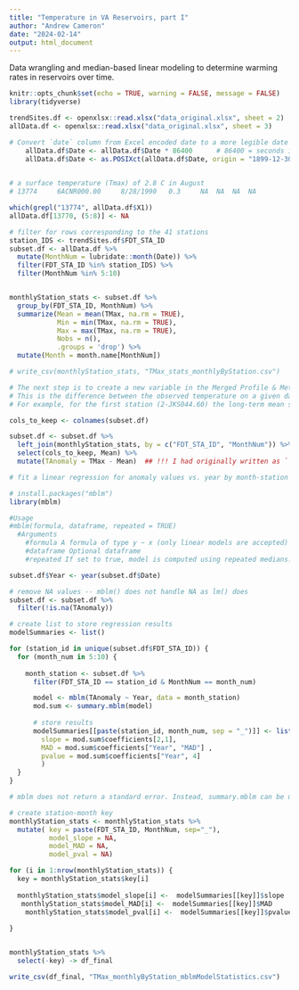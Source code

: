 ```yaml
---
title: "Temperature in VA Reservoirs, part I"
author: "Andrew Cameron"
date: "2024-02-14"
output: html_document
---
```


Data wrangling and median-based linear modeling to determine warming rates in reservoirs over time. 

```r
knitr::opts_chunk$set(echo = TRUE, warning = FALSE, message = FALSE)
library(tidyverse)

```


```r
trendSites.df <- openxlsx::read.xlsx("data_original.xlsx", sheet = 2)
allData.df <- openxlsx::read.xlsx("data_original.xlsx", sheet = 3)

# Convert `date` column from Excel encoded date to a more legible date format. Otherwise date shows as numeric value, e.g. '44230'.
    allData.df$Date <- allData.df$Date * 86400      # 86400 = seconds in a day.
    allData.df$Date <- as.POSIXct(allData.df$Date, origin = "1899-12-30", tz = "UTC")
    
```

```r
# a surface temperature (Tmax) of 2.8 C in August
# 13774 	6ACNR000.00 	8/28/1990 	0.3 	NA 	NA 	NA 	NA

which(grepl("13774", allData.df$X1))
allData.df[13770, (5:8)] <- NA

```

```r
# filter for rows corresponding to the 41 stations
station_IDS <- trendSites.df$FDT_STA_ID
subset.df <- allData.df %>%
  mutate(MonthNum = lubridate::month(Date)) %>%  
  filter(FDT_STA_ID %in% station_IDS) %>%
  filter(MonthNum %in% 5:10)


monthlyStation_stats <- subset.df %>%
  group_by(FDT_STA_ID, MonthNum) %>%
  summarize(Mean = mean(TMax, na.rm = TRUE),
            Min = min(TMax, na.rm = TRUE),
            Max = max(TMax, na.rm = TRUE),
            Nobs = n(),
            .groups = 'drop') %>%
  mutate(Month = month.name[MonthNum])

# write_csv(monthlyStation_stats, "TMax_stats_monthlyByStation.csv")

```

```r
# The next step is to create a new variable in the Merged Profile & Meta Data dataset, which is the Temperature Anomaly. 
# This is the difference between the observed temperature on a given date and the long-term average temperature. 
# For example, for the first station (2-JKS044.60) the long-term mean surface T for May is 19.0, so you would subtract that from all May observations for this station (N=18). When the observed T is greater than mean T, this returns a positive number (above-average T), and when observed < average you get a negative anomaly.

cols_to_keep <- colnames(subset.df)

subset.df <- subset.df %>%
  left_join(monthlyStation_stats, by = c("FDT_STA_ID", "MonthNum")) %>%
  select(cols_to_keep, Mean) %>%
  mutate(TAnomaly = TMax - Mean)  ## !!! I had originally written as ` TAnomaly = TMean - Mean`  

```

```r
# fit a linear regression for anomaly values vs. year by month-station using the mblm function (median based linear model) as this is thought to be less sensitive to outliers.

# install.packages("mblm")
library(mblm)

#Usage
#mblm(formula, dataframe, repeated = TRUE)
  #Arguments
    #formula A formula of type y ~ x (only linear models are accepted)
    #dataframe Optional dataframe
    #repeated If set to true, model is computed using repeated medians. If false, a single median estimators are calculated

subset.df$Year <- year(subset.df$Date)

# remove NA values -- mblm() does not handle NA as lm() does
subset.df <- subset.df %>%
  filter(!is.na(TAnomaly))

# create list to store regression results
modelSummaries <- list()

for (station_id in unique(subset.df$FDT_STA_ID)) {
  for (month_num in 5:10) {
    
    month_station <- subset.df %>%
      filter(FDT_STA_ID == station_id & MonthNum == month_num)

      model <- mblm(TAnomaly ~ Year, data = month_station)
      mod.sum <- summary.mblm(model)
      
      # store results
      modelSummaries[[paste(station_id, month_num, sep = "_")]] <- list(
        slope = mod.sum$coefficients[2,1],
        MAD = mod.sum$coefficients["Year", "MAD"] ,
        pvalue = mod.sum$coefficients["Year", 4]
        )
  }
}

# mblm does not return a standard error. Instead, summary.mblm can be used to extract the MAD or Median Absolute Deviation." It's a robust measure of variability that is less sensitive to outliers than the standard deviation, which is commonly used in traditional statistical analyses. 

```


```r
# create station-month key
monthlyStation_stats <- monthlyStation_stats %>%
  mutate( key = paste(FDT_STA_ID, MonthNum, sep="_"),
          model_slope = NA,
          model_MAD = NA,
          model_pval = NA)

for (i in 1:nrow(monthlyStation_stats)) {
  key = monthlyStation_stats$key[i]
  
  monthlyStation_stats$model_slope[i] <-  modelSummaries[[key]]$slope
   monthlyStation_stats$model_MAD[i] <-  modelSummaries[[key]]$MAD
    monthlyStation_stats$model_pval[i] <-  modelSummaries[[key]]$pvalue
  
}


monthlyStation_stats %>%
  select(-key) -> df_final

write_csv(df_final, "TMax_monthlyByStation_mblmModelStatistics.csv")
```




